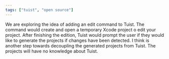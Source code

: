 ```yaml
---
tags: ["tuist", "open source"]
---
```


We are exploring the idea of adding an edit command to Tuist. The command would create and open a temporary Xcode project o edit your project. After finishing the edition, Tuist would prompt the user if they would like to generate the projects if changes have been detected.
I think is another step towards decoupling the generated projects from Tuist. The projects will have no knowledge about Tuist.
